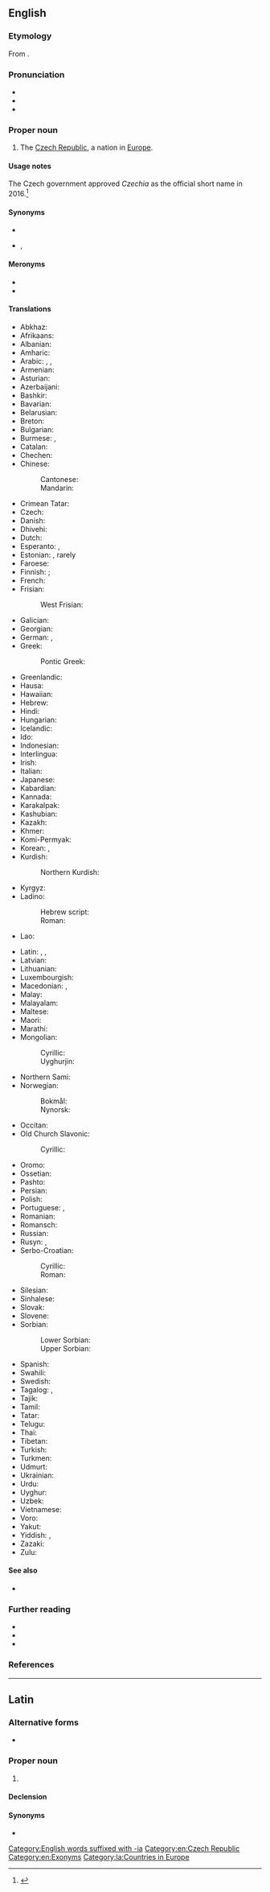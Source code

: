==English==

===Etymology===
From {{af|en|Czech|-ia|lang2=la|pos2=forming place names}}.

===Pronunciation===
* {{IPA|en|/ˈt͡ʃɛkiə/}}
* {{audio|en|En-Czechia.oga|Audio}}
* {{rhymes|en|ɛkiə}}

===Proper noun===
{{en-proper noun}}

# {{senseid|en|Q213}} {{lb|en|uncommon}} The [[Czech Republic]], a nation in [[Europe]].

====Usage notes====
The Czech government approved ''Czechia'' as the official short name in 2016.<ref>{{cite-web
|title=Czech Republic to be known as 'Czechia'
|work=BBC News
|date=2016-04-16
|url=https://www.bbc.com/news/world-europe-36048186}}</ref>

====Synonyms====
* {{l|en|Czech Republic}}
* {{l|en|Czechland}}, {{l|en|Czechlands}}

====Meronyms====
* {{l|en|Bohemia}}
* {{l|en|Moravia}}

====Translations====
{{trans-top|id=Q213|country in Europe}}
* Abkhaz: {{t|ab|Чехиа}}
* Afrikaans: {{t|af|Tsjeggië}}
* Albanian: {{t+|sq|Çekia|f}}
* Amharic: {{t|am|ቼክ}}
* Arabic: {{t|ar|التّْشِيك|f}}, {{t|ar|تْشِيكِيَّا|f}}, {{t|ar|تْشِيسْكُو|f}} {{q|rare}}
* Armenian: {{t|hy|Չեխիա}}
* Asturian: {{t+|ast|Chequia|f}}
* Azerbaijani: {{t+|az|Çexiya}}
* Bashkir: {{t|ba|Чехия}}
* Bavarian: {{t|bar|Tschechei|f}}
* Belarusian: {{t|be|Чэ́хія|f}}
* Breton: {{t+|br|Tchekia}}
* Bulgarian: {{t+|bg|Че́хия|f}}
* Burmese: {{t+|my|ချက်}}, {{t|my|ချက်သမ္မတနိုင်ငံ}} {{q|Czech Republic}}
* Catalan: {{t+|ca|Txèquia|f}}
* Chechen: {{t|ce|Чехи}}
* Chinese:
*: Cantonese: {{t|yue|捷克|tr=zit6 hak1}}
*: Mandarin: {{t+|cmn|捷克|tr=Jiékè}}
* Crimean Tatar: {{t|crh|Çehiya}}
* Czech: {{t+|cs|Česko|n}}
* Danish: {{t+|da|Tjekkiet|n}}
* Dhivehi: {{t|dv|ޗެކް}}
* Dutch: {{t+|nl|Tsjechië|n}}
* Esperanto: {{t|eo|Ĉeĥio}}, {{t+|eo|Ĉeĥujo}}
* Estonian: {{t+|et|Tšehhi}}, rarely {{t|et|Tšehhimaa}}
* Faroese: {{t+|fo|Kekkia|n}}
* Finnish: {{t+|fi|Tšekki}}; {{t+|fi|Tšekinmaa}} {{q|rare}}
* French: {{t+|fr|Tchéquie|f}}
* Frisian:
*: West Frisian: {{t|fy|Tsjechje}}
* Galician: {{t+|gl|Chequia|f}}
* Georgian: {{t|ka|ჩეხეთი}}
* German: {{t+|de|Tschechien|n}}, {{t+|de|Tschechei|f}} {{q|dated}}
* Greek: {{t+|el|Τσεχία|f}}
*: Pontic Greek: {{t|pnt|Τσεχία}}
* Greenlandic: {{t|kl|Tjekkia}}
* Hausa: {{t|ha|Kazech}}
* Hawaiian: {{t|haw|Tiekia}}
* Hebrew: {{t|he|צֶ׳כְיָה|f|tr=chekhia}}
* Hindi: {{t+|hi|चेक|m}}
* Hungarian: {{t+|hu|Csehország}}
* Icelandic: {{t+|is|Tékkland|n}}
* Ido: {{t+|io|Chekia}}
* Indonesian: {{t|id|Ceko}}
* Interlingua: {{t|ia|Chechia}}
* Irish: {{t|ga|Seic|alt=an tSeic|f}}
* Italian: {{t+|it|Cechia|f}}
* Japanese: {{t+|ja|チェコ|tr=Cheko}}
* Kabardian: {{t|kbd|Чехиэ}}
* Kannada: {{t+|kn|ಜೆಕ್}}
* Karakalpak: {{t|kaa|Shexiya}}
* Kashubian: {{t|csb|Czeskô|n}}
* Kazakh: {{t|kk|Чехия}}
* Khmer: {{t+|km|ឆែក}}
* Komi-Permyak: {{t|koi|Ческо}}
* Korean: {{t+|ko|^체코}}, {{t+|ko|^체스꼬}} {{qualifier|North Korea}}
* Kurdish:
*: Northern Kurdish: {{t|kmr|Çekya}}
* Kyrgyz: {{t+|ky|Чехия}}
* Ladino:
*: Hebrew script: {{t|lad|צ׳אקא|f}}
*: Roman: {{t|lad|Chekia|f}}
* Lao: {{t|lo|ເຊັກກີ}}
{{trans-mid}}
* Latin: {{t|la|Cechia|f}}, {{t|la|Czechia|f}}, {{t|la|Tzechia|f}}
* Latvian: {{t+|lv|Čehija|f}}
* Lithuanian: {{t+|lt|Čekija|f}}
* Luxembourgish: {{t+|lb|Tschechei|alt=d'Tschechei}}
* Macedonian: {{t+|mk|Чешка|f}}, {{t|mk|Чехија|f}} {{q|rare}}
* Malay: {{t|ms|Czech}}
* Malayalam: {{t|ml|ചെക്ക്‌}}
* Maltese: {{t|mt|Ċekja|f}}
* Maori: {{t|mi|Tīekia}}
* Marathi: {{t|mr|चेक}}
* Mongolian:
*: Cyrillic: {{t+|mn|Чех}}
*: Uyghurjin: {{t|mn|ᠴᠧᠬᠣ᠋}}
* Northern Sami: {{t|se|Čeahkka}}
* Norwegian: {{t+|no|Tsjekkia}}
*: Bokmål: {{t+|nb|Tsjekkia|n}}
*: Nynorsk: {{t+|nn|Tsjekkia|n}}
* Occitan: {{t+|oc|Chequia|f}}
* Old Church Slavonic:
*: Cyrillic: {{t-check|cu|Чешьско|n}} {{q|modern}}
* Oromo: {{t|om|Cheekiyaa}}
* Ossetian: {{t|os|Чехи}}
* Pashto: {{t+|ps|چک|m|tr=ček}}
* Persian: {{t+|fa|چک|tr=ček}}
* Polish: {{t+|pl|Czechy|p}}
* Portuguese: {{t+|pt|Chéquia|f}}, {{t+|pt|Tchéquia|f}}
* Romanian: {{t+|ro|Cehia|f}}
* Romansch: {{t|rm|Tschechia|f}}
* Russian: {{t+|ru|Че́хия|f}}
* Rusyn: {{t|rue|Че́сько|n}}, {{t|rue|Че́хія|f}}
* Serbo-Croatian:
*: Cyrillic: {{t|sh|Че̏шка̄|f}}
*: Roman: {{t+|sh|Čȅškā|f}}
* Silesian: {{t|szl|Czesko|n}}
* Sinhalese: {{t|si|චෙක්}}
* Slovak: {{t+|sk|Česko|n}}
* Slovene: {{t+|sl|Čẹ̑ška|f}}
* Sorbian:
*: Lower Sorbian: {{t|dsb|Česka|f}}
*: Upper Sorbian: {{t|hsb|Čěska|f}}
* Spanish: {{t+|es|Chequia|f}}
* Swahili: {{t|sw|Ucheki}}
* Swedish: {{t+|sv|Tjeckien|n}}
* Tagalog: {{t|tl|Tsekya}}, {{t+|tl|Tseko}}
* Tajik: {{t|tg|Чехия}}
* Tamil: {{t|ta|செக்}}
* Tatar: {{t|tt|Чехия}}
* Telugu: {{t|te|చెక్}}
* Thai: {{t|th|เช็กเกีย}}
* Tibetan: {{t|bo|ཅེ་ཁེ།}}
* Turkish: {{t+|tr|Çekya}}
* Turkmen: {{t|tk|Çehiýa}}
* Udmurt: {{t|udm|Чехия}}
* Ukrainian: {{t+|uk|Че́хія|f}}
* Urdu: {{t|ur|چیک|tr=cek}}
* Uyghur: {{t|ug|چېخ}}
* Uzbek: {{t+|uz|Chexiya}}
* Vietnamese: {{t|vi|Séc}}
* Voro: {{t|vor|Tsehhi}}
* Yakut: {{t|sah|Чехия}}
* Yiddish: {{t|yi|טשעכײַ|f}}, {{t|yi|טשעכיע|f}}
* Zazaki: {{qualifier|Southern Zazaki}} {{t|zza|Çekıstan}}
* Zulu: {{t|zu|ITsheki}}
{{trans-bottom}}

====See also====
* {{list:countries of Europe/en}}{{topics|en|Countries in Europe}}

===Further reading===
* {{pedia|Czech Republic}}
* {{pedia|Name of the Czech Republic}}
* {{R:GNV|Czechia, Czech Republic|startyear=1990}}

===References===
<references/>

[[Category:English words suffixed with -ia]]
[[Category:en:Czech Republic]]
[[Category:en:Exonyms]]

----

==Latin==
{{wikipedia|lang=la}}

===Alternative forms===
* {{l|la|Cechia}}

===Proper noun===
{{la-proper noun|Czechia<1.loc>}}

# {{lb|la|New Latin}} {{l|en|Czechia}} {{gloss|the Czech Republic}}

====Declension====
{{la-ndecl|Czechia<1.loc>}}

====Synonyms====
* {{l|la|Bōhēmia}}

[[Category:la:Countries in Europe]]